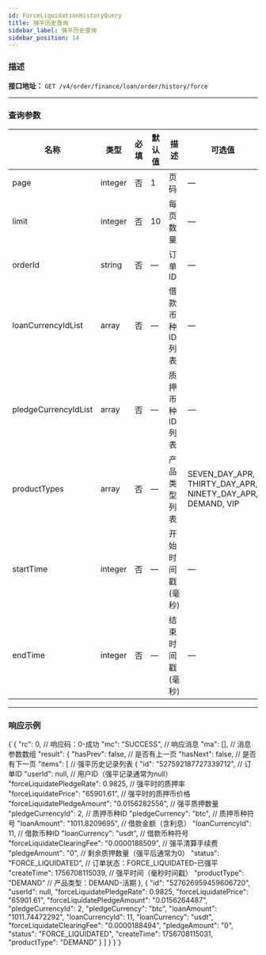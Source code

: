 ```yaml
---
id: ForceLiquidationHistoryQuery
title: 强平历史查询
sidebar_label: 强平历史查询
sidebar_position: 14
---
```



### 描述
**接口地址：**
`GET /v4/order/finance/loan/order/history/force`

---

### 查询参数

| 名称 | 类型 | 必填 | 默认值 | 描述 | 可选值 |
|------|------|------|--------|------|--------|
| page | integer | 否 | 1 | 页码 | — |
| limit | integer | 否 | 10 | 每页数量 | — |
| orderId | string | 否 | — | 订单ID | — |
| loanCurrencyIdList | array | 否 | — | 借款币种ID列表 | — |
| pledgeCurrencyIdList | array | 否 | — | 质押币种ID列表 | — |
| productTypes | array | 否 | — | 产品类型列表 | SEVEN_DAY_APR, THIRTY_DAY_APR, NINETY_DAY_APR, DEMAND, VIP |
| startTime | integer | 否 | — | 开始时间戳 (毫秒) | — |
| endTime | integer | 否 | — | 结束时间戳 (毫秒) | — |

---

### 响应示例

<CodeBlock language="json" title="响应示例">
{`{
  "rc": 0,                                        // 响应码：0-成功
  "mc": "SUCCESS",                                // 响应消息
  "ma": [],                                       // 消息参数数组
  "result": {
    "hasPrev": false,                             // 是否有上一页
    "hasNext": false,                             // 是否有下一页
    "items": [                                    // 强平历史记录列表
      {
        "id": "527592187727339712",               // 订单ID
        "userId": null,                           // 用户ID（强平记录通常为null）
        "forceLiquidatePledgeRate": 0.9825,       // 强平时的质押率
        "forceLiquidatePrice": "65901.61",        // 强平时的质押币价格
        "forceLiquidatePledgeAmount": "0.0156282556", // 强平质押数量
        "pledgeCurrencyId": 2,                    // 质押币种ID
        "pledgeCurrency": "btc",                  // 质押币种符号
        "loanAmount": "1011.8209695",             // 借款金额（含利息）
        "loanCurrencyId": 11,                     // 借款币种ID
        "loanCurrency": "usdt",                   // 借款币种符号
        "forceLiquidateClearingFee": "0.0000188509", // 强平清算手续费
        "pledgeAmount": "0",                      // 剩余质押数量（强平后通常为0）
        "status": "FORCE_LIQUIDATED",             // 订单状态：FORCE_LIQUIDATED-已强平
        "createTime": 1756708115039,              // 强平时间（毫秒时间戳）
        "productType": "DEMAND"                   // 产品类型：DEMAND-活期
      },
      {
        "id": "527626959459606720",
        "userId": null,
        "forceLiquidatePledgeRate": 0.9825,
        "forceLiquidatePrice": "65901.61",
        "forceLiquidatePledgeAmount": "0.0156264487",
        "pledgeCurrencyId": 2,
        "pledgeCurrency": "btc",
        "loanAmount": "1011.74472292",
        "loanCurrencyId": 11,
        "loanCurrency": "usdt",
        "forceLiquidateClearingFee": "0.0000188494",
        "pledgeAmount": "0",
        "status": "FORCE_LIQUIDATED",
        "createTime": 1756708115031,
        "productType": "DEMAND"
      }
    ]
  }
}`}
</CodeBlock>
